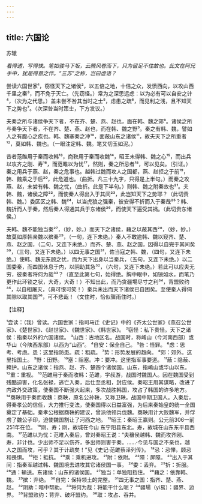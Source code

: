 ```yaml
---
---
---
```

title: 六国论
---



苏辙

*看得透，写得快。笔如骏马下坂，云腾风卷而下，只为留足不住故也。此文在阿兄手中，犹是得意之作。“三苏”之称，岂曰虚语？*

尝读六国世家¹，窃怪天下之诸侯²，以五倍之地，十倍之众，发愤西向，以攻山西千里之秦³，而不免于灭亡。（先窃怪。）常为之深思远虑：以为必有可以自安之计⁴，（次为之代思。）盖未尝不咎其当时之士⁵，虑患之疏⁶，而见利之浅，且不知天下之势也⁷。（次深咎当时策士，下方发议。）

夫秦之所与诸侯争天下者，不在齐、楚、燕、赵也，面在韩、魏之郊⁸。诸侯之所与秦争天下者，不在齐、楚、燕、赵也，而在韩、魏之野⁹。秦之有韩、魏，譬如人之有腹心之疾也。韩、魏塞秦之冲¹⁰，面蔽山东之诸侯¹¹，故夫天下之所重者¹²，莫如韩、魏也。（一眼注定韩、魏。笔又切玉如泥。）

昔者范雎用于秦而收韩¹³，商鞅用于秦而收魏¹⁴，昭王未得韩、魏之心¹⁵，而出兵以攻齐之刚、寿¹⁶，而范雎以为忧¹⁷，然则，秦之所忌者¹⁸，可以见矣。（引证。）秦之用兵于燕、赵，秦之危事也。越韩过魏而攻人之国都，燕、赵拒之于前¹⁹，韩、魏乘之于后²⁰，此危道也。（曲折。凡三十九字，只得是上半句。）而秦之攻燕、赵，未尝有韩、魏之忧，（曲折。此是下半句。）则韩、魏之附秦故也²¹。夫韩、魏，诸侯之障²²，而使秦人得出入于其间²³，此岂知天下之势耶？（此切责韩、魏。）委区区之韩、魏²⁴，以当虎狼之强秦，彼安得不折而入于秦哉²⁵？韩、魏折而人于秦，然后秦人得通其兵于东诸侯²⁶，而使天下遍受其祸。（此切贵东诸侯。）

夫韩、魏不能独当秦²⁷，（妙，妙。）而天下之诸侯，藉之以蔽其西²⁸，（妙，妙。）故莫如厚韩亲魏以摈秦²⁹，（一句，连下未绝。）秦人不敢逾韩、魏以窥齐、楚、燕、赵之国，（二句，又连下未绝。）而齐、楚、燕、赵之国，因得以自完于其间矣³⁰，（三句，又连下未绝。）以四无事之国³¹，佐当寇之韩、魏，（四句，又连下未绝。）使韩、魏无东顾之忧，而为天下出身以当秦兵，（五句，又连下未绝。）以二国委秦，而四国休息于内，以阴助其急³²，（六句，又连下未绝。）若此可以应夫无穷，彼秦者将何为哉³³？（直至此第七句，始得绝。胸中眼中，如镜如水，而笔乃更作此环锁之状，大奇，大奇！）不知出此，而乃贪疆場尽寸之利³⁴，背盟败约³⁵，以自相屠灭，（真可恨可笑！）秦兵未出而天下诸侯已自困矣。至使秦人得伺其隙以取其国³⁶，可不悲哉！（文住时，恰似骤雨住时。）

【注释】

¹尝读：（我）曾读。六国世家：指司马迁《史记》中的《齐太公世家》《燕召公世家》、《楚世家》、《赵世家》、《魏世家》、《韩世家》。
²窃怪：私下贵怪。天下之诸侯：指秦以外的六国诸侯。
³山西：古地区名。战国时，称崤山（今河南西部）或华山（今陕西东部）以西为“山西”。
⁴自安：保全自己。
⁵咎：怪罪。
⁶虑：思考、考虑。患：这里指防患。疏：粗疏。
⁷势：形势发展的趋向。
⁸郊：郊外。这里指国土。
⁹野：田野。
¹⁰塞：阻塞。冲：要冲。这里指军事要道。
¹¹蔽：隐蔽、掩护。山东之诸侯：指燕、赵、齐、楚四个诸侯国。山东，指崤山或华山以东。
¹²重：重视。
¹³范雎用于秦而收韩：范雎，字叔游，战国时魏国人。因在魏国受到残酷迫害，化名张禄，逃亡入秦，后仕至丞相，封应侯。秦昭王用其谋略，改进了内政外交政策，使秦国不断强大起来，多次战胜韩国，攻占了韩国的许多地方。
¹⁴商鞅用于秦而收魏：商鞅，原名公孙鞅，又称卫鞅。战国中期卫国人。入秦后，得秦孝公的信任，大力推行变法，使秦国得以日益富强，为后来秦始皇的统一全国奠定了基础。秦孝公根据商鞅的建议，曾派他领兵伐魏。商鞅用计大败魏军，并俘虏了魏公子印，迫使魏国割让了河西之地。
¹⁵昭王：秦昭王赢则。公元前306一前251年在位。
¹⁶刚、寿；刚，故城在今山
东宁阳县东北。寿，故城在山东东平县西南。
¹⁷范雎以为忧：范睢入秦后，曾对秦昭王说：“夫穰侯越韩、魏而攻齐刚、寿，非计也。少出师不足以伤齐，多出师则害于秦。……·今见与国之不亲也，越人之国而攻，可乎？其于计疏矣！”见《史记·范雎蔡泽列传》。
¹⁸忌：忌惮，顾忌和畏惧。
¹⁹拒：抵抗。
²⁰乘：乘机进攻。
²¹附：依附。
²²障：屏障。
²³出入于其间：指秦军越过韩、魏国境去进攻其它诸侯国一事。
²⁴委：丢弃。
²⁵折：折服。
²⁶通：输送。东诸侯：山东的诸侯国。
²⁷独当：单独阻挡住。
²⁸藉之：依靠韩、魏。
²⁹摈：弃绝。
³⁰自完：保持领土的完整。
³¹四无事之国：指齐、楚、燕、赵。
³²阴助：暗中帮助。
³³将何为哉：将能干什么呢？
³⁴疆場（yì易）：疆界、边界。
³⁵背盟败约：背弃、破坏盟约。
³⁶取：攻占、吞并。